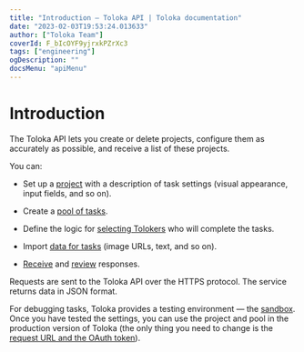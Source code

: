 ```yaml
---
title: "Introduction — Toloka API | Toloka documentation"
date: "2023-02-03T19:53:24.013633"
author: ["Toloka Team"]
coverId: F_bIcOYF9yjrxkPZrXc3
tags: ["engineering"]
ogDescription: ""
docsMenu: "apiMenu"
---
```



# Introduction

The Toloka API lets you create or delete projects, configure them as accurately as possible, and receive a list of these projects.

You can:

- Set up a [project](/docs-new/api/project) with a description of task settings (visual appearance, input fields, and so on).

- Create a [pool of tasks](/docs-new/api/pool).

- Define the logic for [selecting Tolokers](/docs-new/api/my-users) who will complete the tasks.

- Import [data for tasks](/docs-new/api/tasks) (image URLs, text, and so on).

- [Receive](/docs-new/api/result) and [review](/docs-new/api/accept) responses.

Requests are sent to the Toloka API over the HTTPS protocol. The service returns data in JSON format.

For debugging tasks, Toloka provides a testing environment — the [sandbox](https://sandbox.toloka.yandex.ru). Once you have tested the settings, you can use the project and pool in the production version of Toloka (the only thing you need to change is the [request URL and the OAuth token](/docs-new/api/access)).

<GlobalCommunity/>

<SocialMedia/>
